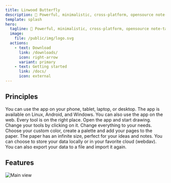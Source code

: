 ```yaml
---
title: Linwood Butterfly
description: 🎨 Powerful, minimalistic, cross-platform, opensource note-taking app 🎨
template: splash
hero:
  tagline: 🎨 Powerful, minimalistic, cross-platform, opensource note-taking app 🎨
  image:
    file: /public/img/logo.svg
  actions:
    - text: Download
      link: /downloads/
      icon: right-arrow
      variant: primary
    - text: Getting started
      link: /docs/
      icon: external
---
```



## Principles

<CardGrid stagger>
	<Card title="Cross platform" icon="laptop">
		You can use the app on your phone, tablet, laptop, or desktop. The app is available on Linux, Android, and Windows. You can also use the app on the web.
	</Card>
	<Card title="Simple and intuitive" icon="puzzle">
		Every tool is on the right place. Open the app and start drawing. Change your tools by clicking on it.
	</Card>
	<Card title="Customizable" icon="pencil">
		Change everything to your needs. Choose your custom color, create a palette and add your pages to the paper. The paper has an infinite size, perfect for your ideas and notes.
	</Card>
	<Card title="Choose where your data is stored" icon="open-book">
		You can choose to store your data locally or in your favorite cloud (webdav). You can also export your data to a file and import it again.
	</Card>
</CardGrid>

## Features

![Main view](../../assets/img/main.png)

<CardGrid stagger>
	<Card title="Let your ideas flow on an infinite canvas">
	</Card>
	<Card title="Use your pen, markdown or rich text to let your ideas flow">
	</Card>
	<Card title="Load PDF, SVG, PNG and more files into your notes or take pictures from the camera">
	</Card>
	<Card title="Structure your notes by adding areas and waypoints or use multiple pages">
	</Card>
</CardGrid>

<LinkCard title="Download today" href="/downloads/" />
